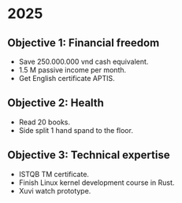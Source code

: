 # 2025

## Objective 1: Financial freedom

-   Save 250.000.000 vnd cash equivalent.
-   1.5 M passive income per month.
-   Get English certificate APTIS.

## Objective 2: Health

-   Read 20 books.
-   Side split 1 hand spand to the floor.

## Objective 3: Technical expertise

-   ISTQB TM certificate.
-   Finish Linux kernel development course in Rust.
-   Xuvi watch prototype.

